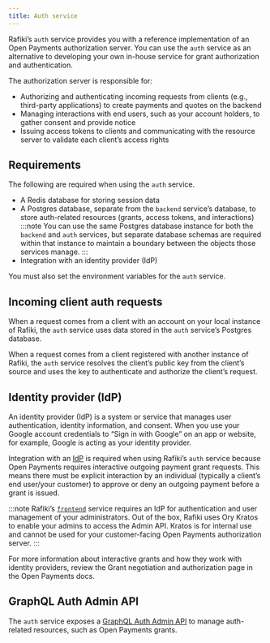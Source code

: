 ```yaml
---
title: Auth service
---
```



Rafiki’s <LinkOut href="https://github.com/interledger/rafiki/tree/main/packages/auth">`auth`</LinkOut> service provides you with a reference implementation of an Open Payments authorization server. You can use the `auth` service as an alternative to developing your own in-house service for grant authorization and authentication.

The authorization server is responsible for:

- Authorizing and authenticating incoming requests from clients (e.g., third-party applications) to create payments and quotes on the backend
- Managing interactions with end users, such as your account holders, to gather consent and provide notice
- Issuing access tokens to clients and communicating with the resource server to validate each client’s access rights

## Requirements

The following are required when using the `auth` service.

- A Redis database for storing session data
- A Postgres database, separate from the `backend` service’s database, to store auth-related resources (grants, access tokens, and interactions)
  :::note
  You can use the same Postgres database instance for both the `backend` and `auth` services, but separate database schemas are required within that instance to maintain a boundary between the objects those services manage.
  :::
- Integration with an identity provider (IdP)

You must also set the environment variables for the `auth` service.

## Incoming client auth requests

When a request comes from a client with an account on your local instance of Rafiki, the `auth` service uses data stored in the `auth` service’s Postgres database.

When a request comes from a client registered with another instance of Rafiki, the `auth` service resolves the client’s public key from the client’s source and uses the key to authenticate and authorize the client’s request.

## Identity provider (IdP)

An identity provider (IdP) is a system or service that manages user authentication, identity information, and consent. When you use your Google account credentials to “Sign in with Google” on an app or website, for example, Google is acting as your identity provider.

Integration with an [IdP](/integration/before-you-begin#idp) is required when using Rafiki’s `auth` service because Open Payments requires interactive outgoing payment grant requests. This means there must be explicit interaction by an individual (typically a client’s end user/your customer) to approve or deny an outgoing payment before a grant is issued.

:::note
Rafiki’s [`frontend`](/integration/deployment/services/frontend-service) service requires an IdP for authentication and user management of your administrators. Out of the box, Rafiki uses Ory Kratos to enable your admins to access the Admin API. Kratos is for internal use and cannot be used for your customer-facing Open Payments authorization server.
:::

For more information about interactive grants and how they work with identity providers, review the <LinkOut href="https://openpayments.dev/introduction/grants/">Grant negotiation and authorization</LinkOut> page in the Open Payments docs.

## GraphQL Auth Admin API

The `auth` service exposes a [GraphQL Auth Admin API](/integration/deployment/apis/graphql/admin-api-overview#auth-admin-api) to manage auth-related resources, such as Open Payments grants.
